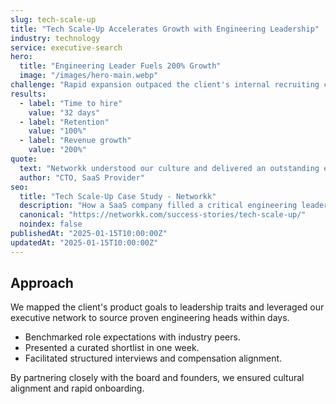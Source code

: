 ```yaml
---
slug: tech-scale-up
title: "Tech Scale-Up Accelerates Growth with Engineering Leadership"
industry: technology
service: executive-search
hero:
  title: "Engineering Leader Fuels 200% Growth"
  image: "/images/hero-main.webp"
challenge: "Rapid expansion outpaced the client's internal recruiting capacity, delaying product launches."
results:
  - label: "Time to hire"
    value: "32 days"
  - label: "Retention"
    value: "100%"
  - label: "Revenue growth"
    value: "200%"
quote:
  text: "Networkk understood our culture and delivered an outstanding engineering head who transformed our roadmap."
  author: "CTO, SaaS Provider"
seo:
  title: "Tech Scale-Up Case Study - Networkk"
  description: "How a SaaS company filled a critical engineering leadership role in 32 days, achieving 200% revenue growth and 100% retention through executive search."
  canonical: "https://networkk.com/success-stories/tech-scale-up/"
  noindex: false
publishedAt: "2025-01-15T10:00:00Z"
updatedAt: "2025-01-15T10:00:00Z"
---
```


## Approach

We mapped the client's product goals to leadership traits and leveraged our executive network to source proven engineering heads within days.

- Benchmarked role expectations with industry peers.
- Presented a curated shortlist in one week.
- Facilitated structured interviews and compensation alignment.

By partnering closely with the board and founders, we ensured cultural alignment and rapid onboarding.

